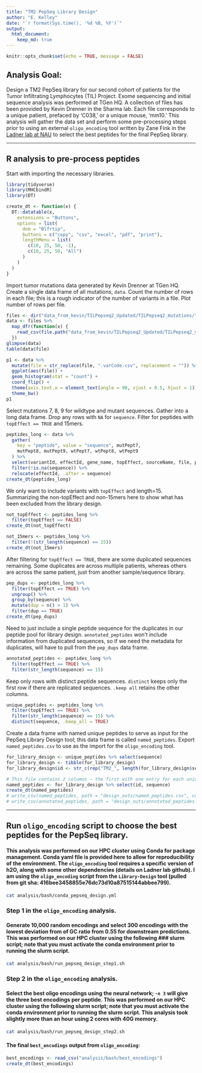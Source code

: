 ```yaml
---
title: "TM2 PepSeq Library Design"
author: "E. Kelley"
date: "`r format(Sys.time(), '%d %B, %Y')`"
output: 
  html_document:
    keep_md: true
---
```


```r
knitr::opts_chunk$set(echo = TRUE, message = FALSE)
```

## Analysis Goal:
Design a TM2 PepSeq library for our second cohort of patients for the Tumor Infiltrating Lymphocytes (TIL) Project. 
Exome sequencing and initial sequence analysis was performed at TGen HQ. A collection of files
has been provided by Kevin Drenner in the Sharma lab. Each file corresponds to a unique patient, prefaced by
'C038,' or a unique mouse, 'mm10.' This analysis will gather the data set and perform some pre-processing
steps prior to using an external `oligo_encoding` tool written by Zane Fink in the [Ladner lab at NAU](https://github.com/LadnerLab/Library-Design) to select the best peptides for the final PepSeq library.
  
-----

## R analysis to pre-process peptides  
Start with importing the necessary libraries.  
```r
library(tidyverse)
library(MHCbindR)
library(DT)
```

```r
create_dt <- function(x) {
  DT::datatable(x,
    extensions = "Buttons",
    options = list(
      dom = "Blfrtip",
      buttons = c("copy", "csv", "excel", "pdf", "print"),
      lengthMenu = list(
        c(10, 25, 50, -1),
        c(10, 25, 50, "All")
      )
    )
  )
}
```

Import tumor mutations data generated by Kevin Drenner at TGen HQ.  
Create a single data frame of all mutations, `data`.
Count the number of rows in each file; this is a rough indicator of the number
of variants in a file. Plot number of rows per file.  
```r
files <- dir("data_from_kevin/TILPepseq2_Updated/TILPepseq2_mutations/", pattern = "*.csv")
data <- files %>%
  map_dfr(function(x) {
    read_csv(file.path("data_from_kevin/TILPepseq2_Updated/TILPepseq2_mutations/", x)) %>% mutate(file = x)
  })
glimpse(data)
table(data$file)

p1 <- data %>%
  mutate(file = str_replace(file, ".varCode.csv", replacement = "")) %>%
  ggplot(aes(file)) +
  geom_histogram(stat = "count") +
  coord_flip() +
  theme(axis.text.x = element_text(angle = 90, vjust = 0.5, hjust = 1)) +
  theme_bw()
p1
```

Select mutations 7, 8, 9 for wildtype and mutant sequences. Gather into a long data frame. Drop
any rows with `NA` for `sequence`. Filter for peptides with `topEffect == TRUE` and 15mers.  
```r
peptides_long <- data %>%
  gather(
    key = "peptide", value = "sequence", mutPept7,
    mutPept8, mutPept9, wtPept7, wtPept8, wtPept9
  ) %>%
  select(variantId, effectId, gene_name, topEffect, sourceName, file, peptide, sequence) %>%
  filter(!is.na(sequence)) %>%
  relocate(effectId, .after = sequence)
create_dt(peptides_long)
```

We only want to include variants with `topEffect` and length=15.  Summarizing
the non-topEffect and non-15mers here to show what has been excluded from the
library design.  
```r
not_topEffect <- peptides_long %>%
  filter(topEffect == FALSE)
create_dt(not_topEffect)

not_15mers <- peptides_long %>%
  filter(!(str_length(sequence) == 15))
create_dt(not_15mers)
```

After filtering for `topEffect == TRUE`, there are some duplicated sequences remaining.
Some duplicates are across multiple patients, whereas others are across the same patient, just
from another sample/sequence library.  
```r
pep_dups <- peptides_long %>%
  filter(topEffect == TRUE) %>%
  ungroup() %>%
  group_by(sequence) %>%
  mutate(dup = n() > 1) %>%
  filter(dup == TRUE)
create_dt(pep_dups)
```

Need to just include a single peptide sequence for the duplicates in our peptide pool for library design.
`annotated_peptides` won't include information from duplicated sequences, so if we need the metadata for
duplicates, will have to pull from the `pep_dups` data frame.  
```r
annotated_peptides <- peptides_long %>%
  filter(topEffect == TRUE) %>%
  filter(str_length(sequence) == 15)
```

Keep only rows with distinct peptide sequences. `distinct` keeps only the first row if there are replicated sequences. `.keep all` retains the other columns.  
```r
unique_peptides <- peptides_long %>%
  filter(topEffect == TRUE) %>%
  filter(str_length(sequence) == 15) %>%
  distinct(sequence, .keep_all = TRUE)
```

Create a data frame with named unique peptides to serve as input for the PepSeq Library Design tool; this
data frame is called `named_peptides`. Export `named_peptides.csv` to use as the import for the `oligo_encoding` tool.
```r
for_library_design <- unique_peptides %>% select(sequence)
for_library_design <- tibble(for_library_design)
for_library_design$id <- str_c(rep("TM2_", length(for_library_design$sequence)), sprintf("%05d", seq_along(for_library_design$sequence)))

# This file contains 2 columns – the first with one entry for each unique peptide; the second with the peptide identifier (eg "TM1_00001")
named_peptides <- for_library_design %>% select(id, sequence)
create_dt(named_peptides)
# write_csv(named_peptides, path = "design_outs/named_peptides.csv", col_names = FALSE,  quote = FALSE)
# write_csv(annotated_peptides, path = "design_outs/annotated_peptides.csv")
```
----
## Run `oligo_encoding` script to choose the best peptides for the PepSeq library.  
#### This analysis was performed on our HPC cluster using Conda for package management. Conda yaml file is provided here to allow for reproducibility of the environment. The `oligo_encoding` tool requires a specific version of h2O, along with some other dependencies (details on Ladner lab github). I am using the `oligo_encoding` script from the `Library-Design` tool (pulled from git sha: 416bee3458855e76dc73d10a87515144abbee799).

```bash
cat analysis/bash/conda_pepseq_design.yml
```

### Step 1 in the `oligo_encoding` analysis.  
#### Generate 10,000 random encodings and select 300 encodings with the lowest deviation from of GC ratio from 0.55 for downstream predictions. This was performed on our HPC cluster using the following ### slurm script; note that you must activate the conda environment prior to running the slurm script.
```bash
cat analysis/bash/run_pepseq_design_step1.sh
```

### Step 2 in the `oligo_encoding` analysis. 
#### Select the best oligo encodings using the neural network; `-n 3` will give the three best encodings per peptide. This was performed on our HPC cluster using the following slurm script; note that you must activate the conda environment prior to running the slurm script. This analysis took slightly more than an hour using 2 cores with 40G memory.

```bash
cat analysis/bash/run_pepseq_design_step2.sh
```

#### The final `best_encodings` output from `oligo_encoding`:
```r
best_encodings <- read_csv("analysis/bash/best_encodings")
create_dt(best_encodings)
```

